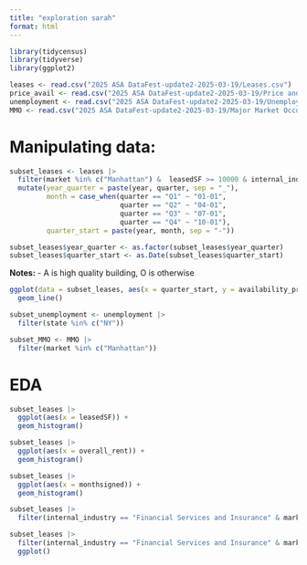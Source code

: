 ```yaml
---
title: "exploration sarah"
format: html
---
```


```r
library(tidycensus)
library(tidyverse)
library(ggplot2)
```

```r
leases <- read.csv("2025 ASA DataFest-update2-2025-03-19/Leases.csv")
price_avail <- read.csv("2025 ASA DataFest-update2-2025-03-19/Price and Availability Data.csv")
unemployment <- read.csv("2025 ASA DataFest-update2-2025-03-19/Unemployment.csv")
MMO <- read.csv("2025 ASA DataFest-update2-2025-03-19/Major Market Occupancy Data-revised.csv")
```


# Manipulating data: 
```r
subset_leases <- leases |> 
  filter(market %in% c("Manhattan") &  leasedSF >= 10000 & internal_industry %in% c("Legal Services", "Financial Services and Insurance", "Technology, Advertising, Media, and Information") & !is.na(direct_available_space) & !is.na(direct_availability_proportion) & !is.na(direct_internal_class_rent) &  !is.na(direct_overall_rent) & !is.na(sublet_available_space) & !is.na(sublet_availability_proportion) & !is.na(sublet_internal_class_rent) & !is.na(sublet_overall_rent)) |>  
  mutate(year_quarter = paste(year, quarter, sep = "_"),
         month = case_when(quarter == "Q1" ~ "01-01",
                           quarter == "Q2" ~ "04-01",
                           quarter == "Q3" ~ "07-01",
                           quarter == "Q4" ~ "10-01"),
         quarter_start = paste(year, month, sep = "-"))

subset_leases$year_quarter <- as.factor(subset_leases$year_quarter) 
subset_leases$quarter_start <- as.Date(subset_leases$quarter_start)
```

**Notes:** 
- A is high quality building, O is otherwise 


```r

ggplot(data = subset_leases, aes(x = quarter_start, y = availability_proportion)) + 
  geom_line()
```


```r
subset_unemployment <- unemployment |> 
  filter(state %in% c("NY"))
```

```r
subset_MMO <- MMO |> 
  filter(market %in% c("Manhattan"))
```

# EDA 

```r
subset_leases |> 
  ggplot(aes(x = leasedSF)) + 
  geom_histogram()

subset_leases |> 
  ggplot(aes(x = overall_rent)) + 
  geom_histogram()

subset_leases |> 
  ggplot(aes(x = monthsigned)) + 
  geom_histogram()
```

```r
subset_leases |> 
  filter(internal_industry == "Financial Services and Insurance" & market == "Manhattan") |> View()

subset_leases |> 
  filter(internal_industry == "Financial Services and Insurance" & market == "Manhattan") |> 
  ggplot()
```



